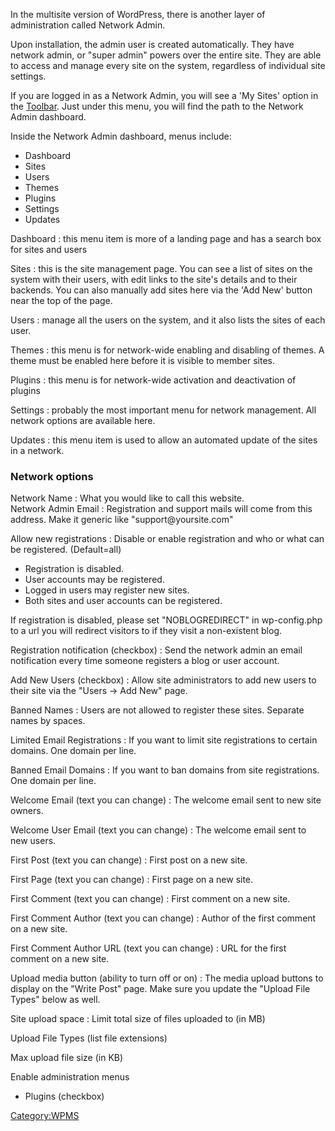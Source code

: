 In the multisite version of WordPress, there is another layer of administration called Network Admin.

Upon installation, the admin user is created automatically. They have network admin, or "super admin" powers over the entire site. They are able to access and manage every site on the system, regardless of individual site settings.

If you are logged in as a Network Admin, you will see a 'My Sites' option in the [[Administration_Screens#Toolbar|Toolbar]]. Just under this menu, you will find the path to the Network Admin dashboard.

Inside the Network Admin dashboard, menus include:

* Dashboard
* Sites
* Users
* Themes
* Plugins
* Settings
* Updates

; Dashboard : this menu item is more of a landing page and has a search box for sites and users

; Sites : this is the site management page. You can see a list of sites on the system with their users, with edit links to the site's details and to their backends. You can also manually add sites here via the 'Add New' button near the top of the page.

; Users : manage all the users on the system, and it also lists the sites of each user.

; Themes : this menu is for network-wide enabling and disabling of themes. A theme must be enabled here before it is visible to member sites.

; Plugins : this menu is for network-wide activation and deactivation of plugins

; Settings : probably the most important menu for network management. All network options are available here.

; Updates : this menu item is used to allow an automated update of the sites in a network.

=== Network options ===


; Network Name : What you would like to call this website.
; Network Admin Email : Registration and support mails will come from this address. Make it generic like "support@yoursite.com"

; Allow new registrations : Disable or enable registration and who or what can be registered. (Default=all)
* Registration is disabled.
* User accounts may be registered.
* Logged in users may register new sites.
* Both sites and user accounts can be registered.


If registration is disabled, please set "NOBLOGREDIRECT" in wp-config.php to a url you will redirect visitors to if they visit a non-existent blog.

; Registration notification (checkbox) : Send the network admin an email notification every time someone registers a blog or user account.

; Add New Users (checkbox) : Allow site administrators to add new users to their site via the "Users → Add New" page.

; Banned Names : Users are not allowed to register these sites. Separate names by spaces.

; Limited Email Registrations : If you want to limit site registrations to certain domains. One domain per line.

; Banned Email Domains : If you want to ban domains from site registrations. One domain per line.

; Welcome Email (text you can change) : The welcome email sent to new site owners.

; Welcome User Email (text you can change) : The welcome email sent to new users.

; First Post (text you can change) : First post on a new site.

; First Page (text you can change) : First page on a new site.

; First Comment (text you can change) : First comment on a new site.

; First Comment Author (text you can change) : Author of the first comment on a new site.

; First Comment Author URL (text you can change) : URL for the first comment on a new site.

; Upload media button (ability to turn off or on) : The media upload buttons to display on the "Write Post" page. Make sure you update the "Upload File Types" below as well.

; Site upload space : Limit total size of files uploaded to (in MB)

; Upload File Types (list file extensions)	

; Max upload file size (in KB)

; Enable administration menus
* Plugins (checkbox)

[[Category:WPMS]]
